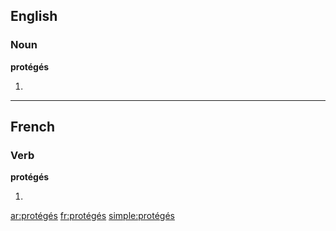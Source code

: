==English==

===Noun===
'''protégés'''

# {{plural of|[[protégé]]}}

----

==French==

===Verb===
'''protégés''' {{m|p}}

# {{plural past participle of|protéger|lang=fr}}

[[ar:protégés]]
[[fr:protégés]]
[[simple:protégés]]